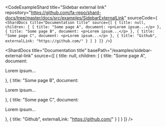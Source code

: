 
<CodeExampleShard
  title="Sidebar external link"
  repository="https://github.com/fa-repo/shard-docs/tree/master/docs/src/examples/SidebarExternalLink"
  sourceCode={`
<ShardDocs
  title="Documentation title"
  source={[
    {
      title: null,
      children: [
        { title: "Some page A", document: <p>Lorem ipsum...</p> },
        { title: "Some page B", document: <p>Lorem ipsum...</p> },
        { title: "Some page C", document: <p>Lorem ipsum...</p> },
        { title: "Github", externalLink: "https://github.com/" }
      ]
    }
  ]}
/>`}
><Frame>
  <ShardDocs
    title="Documentation title"
    basePath="/examples/sidebar-external-link"
    source={[
  {
    title: null,
    children: [
      { title: "Some page A", document: <p>Lorem ipsum...</p> },
      { title: "Some page B", document: <p>Lorem ipsum...</p> },
      { title: "Some page C", document: <p>Lorem ipsum...</p> },
      { title: "Github", externalLink: "https://github.com/" }
    ]
  }
]}
  />
</Frame>
</CodeExampleShard>